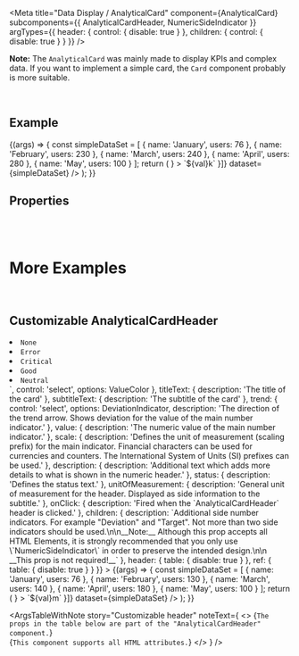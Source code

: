 
<Meta
  title="Data Display / AnalyticalCard"
  component={AnalyticalCard}
  subcomponents={{ AnalyticalCardHeader, NumericSideIndicator }}
  argTypes={{
    header: {
      control: { disable: true }
    },
    children: {
      control: { disable: true }
    }
  }}
/>

<DocsHeader />

**Note:** The `AnalyticalCard` was mainly made to display KPIs and complex data. If you want to implement a simple card, the `Card` component probably is more suitable.

<br />

## Example

<Canvas>
  <Story name="Default">
    {(args) => {
      const simpleDataSet = [
        {
          name: 'January',
          users: 76
        },
        {
          name: 'February',
          users: 230
        },
        {
          name: 'March',
          users: 240
        },
        {
          name: 'April',
          users: 280
        },
        {
          name: 'May',
          users: 100
        }
      ];
      return (
        <AnalyticalCard
          header={
            <AnalyticalCardHeader
              titleText="Project Cloud Transformation"
              subtitleText="Revenue"
              unitOfMeasurement="EUR"
              trend={DeviationIndicator.Down}
              value="65.34"
              state={ValueColor.Error}
              scale="K"
              description="Q1, 2018"
            >
              <NumericSideIndicator titleText="Target" number="100" unit="k" />
              <NumericSideIndicator titleText="Deviation" number="34.7" unit="%" state={ValueColor.Critical} />
            </AnalyticalCardHeader>
          }
        >
          <LineChart
            className="chromatic-ignore"
            noLegend
            dimensions={[{ accessor: 'name' }]}
            measures={[{ accessor: 'users', formatter: (val) => `${val}k` }]}
            dataset={simpleDataSet}
          />
        </AnalyticalCard>
      );
    }}
  </Story>
</Canvas>

## Properties

<ArgsTableWithNote story="^" />

<br />
<br />

# More Examples

<br />

## Customizable AnalyticalCardHeader

<Canvas>
  <Story
    name="Customizable header"
    args={{
      titleText: 'Project Cost',
      subtitleText: 'All active Projects',
      trend: DeviationIndicator.Down,
      value: '100',
      state: ValueColor.Good,
      scale: 'M',
      description: 'Current Year',
      status: '+',
      unitOfMeasurement: 'USD'
    }}
    argTypes={{
      state: {
        description: `The semantic color which represents the state of the main number indicator.
Available options are: <ul> <li><code>None</code></li> <li><code>Error</code></li> <li><code>Critical</code></li> <li><code>Good</code></li> <li><code>Neutral</code></li></ul>`,
        control: 'select',
        options: ValueColor
      },
      titleText: { description: 'The title of the card' },
      subtitleText: { description: 'The subtitle of the card' },
      trend: {
        control: 'select',
        options: DeviationIndicator,
        description: 'The direction of the trend arrow. Shows deviation for the value of the main number indicator.'
      },
      value: { description: 'The numeric value of the main number indicator.' },
      scale: {
        description:
          'Defines the unit of measurement (scaling prefix) for the main indicator. Financial characters can be used for currencies and counters. The International System of Units (SI) prefixes can be used.'
      },
      description: { description: 'Additional text which adds more details to what is shown in the numeric header.' },
      status: { description: 'Defines the status text.' },
      unitOfMeasurement: {
        description: 'General unit of measurement for the header. Displayed as side information to the subtitle.'
      },
      onClick: { description: 'Fired when the `AnalyticalCardHeader` header is clicked.' },
      children: {
        description: `Additional side number indicators. For example "Deviation" and "Target". Not more than two side indicators should be used.\n\n__Note:__ Although this prop accepts all HTML Elements, it is strongly recommended that you only use \`NumericSideIndicator\` in order to preserve the intended design.\n\n __This prop is not required!__`
      },
      header: { table: { disable: true } },
      ref: { table: { disable: true } }
    }}
  >
    {(args) => {
      const simpleDataSet = [
        {
          name: 'January',
          users: 76
        },
        {
          name: 'February',
          users: 130
        },
        {
          name: 'March',
          users: 140
        },
        {
          name: 'April',
          users: 180
        },
        {
          name: 'May',
          users: 100
        }
      ];
      return (
        <AnalyticalCard
          header={
            <AnalyticalCardHeader {...args}>
              <NumericSideIndicator titleText="Indicator1" number="12" />
              <NumericSideIndicator titleText="Indicator2" number="5" />
            </AnalyticalCardHeader>
          }
        >
          <LineChart
            className="chromatic-ignore"
            noLegend
            dimensions={[{ accessor: 'name' }]}
            measures={[{ accessor: 'users', formatter: (val) => `${val}m` }]}
            dataset={simpleDataSet}
          />
        </AnalyticalCard>
      );
    }}
  </Story>
</Canvas>

<ArgsTableWithNote
  story="Customizable header"
  noteText={
    <>
      {`The props in the table below are part of the "AnalyticalCardHeader" component.`}
      <br />
      {`This component supports all HTML attributes.`}
    </>
  }
/>

<Footer />
